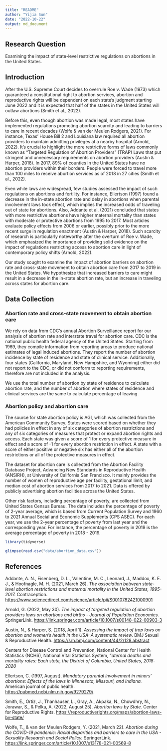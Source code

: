 ```yaml
---
title: "README"
author: "Yijia Sun"
date: "2022-10-22"
output: md_document
---
```


## Research Question

Examining the impact of state-level restrictive regulations on abortions in the United States.

## Introduction

After the U.S. Supreme Court decides to overrule Roe v. Wade (1973) which guaranteed a constitutional right to abortion services, abortion and reproductive rights will be dependent on each state's judgment starting June 2022 and it is expected that half of the states in the United States will outlaw abortions (Smith et al., 2022).

Before this, even though abortion was made legal, most states have implemented regulations promoting abortion scarcity and leading to barriers to care in recent decades (Wolfe & van der Meulen Rodgers, 2021). For instance, Texas' House Bill 2 and Louisiana law required all abortion providers to maintain admitting privileges at a nearby hospital (Arnold, 2022). It's crucial to highlight the more restrictive forms of laws commonly known as "Targeted Regulation of Abortion Providers" (TRAP) Laws that put stringent and unnecessary requirements on abortion providers (Austin & Harper, 2018). In 2017, 89% of counties in the United States have no abortion providers within their borders. People were forced to travel more than 100 miles to receive abortion services as of 2018 in 27 cities (Smith et al., 2022).

Even while laws are widespread, few studies assessed the impact of such regulations on abortions and fertility. For instance, Ellertson (1997) found a decrease in the in-state abortion rate and delay in abortions when parental involvement laws took effect, which implies the increased odds of traveling out of state for abortions. Also, Addante et al. (2021) concluded that states with more restrictive abortions have higher maternal mortality than states with moderate or protective abortions from 1995 to 2017. Most articles evaluate policy effects from 2006 or earlier, possibly prior to the more recent surge in regulation enactment (Austin & Harper, 2018). Such scarcity of research is particularly noteworthy after the overturn of Roe v. Wade, which emphasized the importance of providing solid evidence on the impact of regulations restricting access to abortion care in light of contemporary policy shifts (Arnold, 2022).

Our study sought to examine the impact of abortion barriers on abortion rate and cross-state movement to obtain abortion care from 2017 to 2019 in the United States. We hypothesize that increased barriers to care might result in a decrease in the in-state abortion rate, but an increase in traveling across states for abortion care.

## Data Collection

### Abortion rate and cross-state movement to obtain abortion care

We rely on data from CDC's annual Abortion Surveillance report for our analysis of abortion rate and interstate travel for abortion care. CDC is the national public health federal agency of the United States. Starting from 1969, they compile information from reporting areas to produce national estimates of legal induced abortions. They report the number of abortion incidence by state of residence and state of clinical service. Additionally, four states (California, Maryland, New Hampshire, and Wyoming) either did not report to the CDC, or did not conform to reporting requirements, therefore are not included in the analysis.

We use the total number of abortion by state of residence to calculate abortion rate, and the number of abortion where states of residence and clinical services are the same to calculate percentage of leaving.


### Abortion policy and abortion care

The source for state abortion policy is AGI, which was collected from the American Community Survey. States were scored based on whether they had policies in effect in any of six categories of abortion restrictions and any of six categories of measures that protect or expand abortion rights and access. Each state was given a score of 1 for every protective measure in effect and a score of -1 for every abortion restriction in effect. A state with a score of either positive or negative six has either all of the abortion restrictions or all of the protective measures in effect.

The dataset for abortion care is collected from the Abortion Facility Database Project, Advancing New Standards in Reproductive Health (ANSIRH), at University of California San Francisco. It mainly provides the number of women of reproductive age per facility, gestational limit, and median cost of abortion services from 2017 to 2021. Data is offered by publicly advertising abortion facilities across the United States.

Other risk factors, including percentage of poverty, are collected from United States Census Bureau. The data includes the percentage of poverty of 2-year average, which is based from Current Population Survey and 1960 to 2021 Annual Social and Economic Supplements (CPS ASEC). For each year, we use the 2-year percentage of poverty from last year and the corresponding year. For instance, the percentage of poverty in 2019 is the average percentage of poverty in 2018 - 2019.


```R
library(tidyverse)
```
```R
glimpse(read.csv("data/abortion_data.csv"))
```

## References

Addante, A. N., Eisenberg, D. L., Valentine, M. C., Leonard, J., Maddox, K. E. J., & Hoofnagle, M. H. (2021, March 26). *The association between state-level abortion restrictions and maternal mortality in the United States, 1995-2017.* Contraception. <https://www.sciencedirect.com/science/article/pii/S0010782421000901>

Arnold, G. (2022, May 30). *The impact of targeted regulation of abortion providers laws on abortions and births - Journal of Population Economics.* SpringerLink. <https://link.springer.com/article/10.1007/s00148-022-00903-3>

Austin, N., & Harper, S. (2018, April 1). *Assessing the impact of trap laws on abortion and women's health in the USA: A systematic review.* BMJ Sexual & Reproductive Health. <https://srh.bmj.com/content/44/2/128.abstract>

Centers for Disease Control and Prevention, National Center for Health Statistics (NCHS), National Vital Statistics System, "*aternal deaths and mortality rates: Each state, the District of Columbia, United States, 2018‐2020*

Ellertson, C. (1997, August). *Mandatory parental involvement in minors' abortions: Effects of the laws in Minnesota, Missouri, and Indiana.* American journal of public health. <https://pubmed.ncbi.nlm.nih.gov/9279279/>

Smith, E., Ortiz, J., Thanhauser, L., Gray, A., Akpaka, N., Chowdhry, N., Jorawar, S., & Pelka, A. (2022, August 25). *Abortion laws by State.* Center for Reproductive Rights. <https://reproductiverights.org/maps/abortion-laws-by-state/>

Wolfe, T., & van der Meulen Rodgers, Y. (2021, March 22). *Abortion during the COVID-19 pandemic: Racial disparities and barriers to care in the USA - Sexuality Research and Social Policy.* SpringerLink. <https://link.springer.com/article/10.1007/s13178-021-00569-8>
